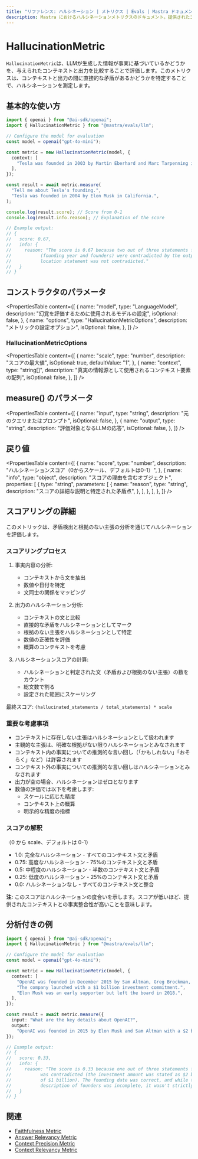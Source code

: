 ---
title: "リファレンス: ハルシネーション | メトリクス | Evals | Mastra ドキュメント"
description: Mastra におけるハルシネーションメトリクスのドキュメント。提供されたコンテキストと矛盾する箇所を特定することで、LLM出力の事実的正確性を評価します。
---

# HallucinationMetric

`HallucinationMetric`は、LLMが生成した情報が事実に基づいているかどうかを、与えられたコンテキストと出力を比較することで評価します。このメトリクスは、コンテキストと出力の間に直接的な矛盾があるかどうかを特定することで、ハルシネーションを測定します。

## 基本的な使い方

```typescript
import { openai } from "@ai-sdk/openai";
import { HallucinationMetric } from "@mastra/evals/llm";

// Configure the model for evaluation
const model = openai("gpt-4o-mini");

const metric = new HallucinationMetric(model, {
  context: [
    "Tesla was founded in 2003 by Martin Eberhard and Marc Tarpenning in San Carlos, California.",
  ],
});

const result = await metric.measure(
  "Tell me about Tesla's founding.",
  "Tesla was founded in 2004 by Elon Musk in California.",
);

console.log(result.score); // Score from 0-1
console.log(result.info.reason); // Explanation of the score

// Example output:
// {
//   score: 0.67,
//   info: {
//     reason: "The score is 0.67 because two out of three statements from the context
//           (founding year and founders) were contradicted by the output, while the
//           location statement was not contradicted."
//   }
// }
```

## コンストラクタのパラメータ

<PropertiesTable
  content={[
    {
      name: "model",
      type: "LanguageModel",
      description: "幻覚を評価するために使用されるモデルの設定",
      isOptional: false,
    },
    {
      name: "options",
      type: "HallucinationMetricOptions",
      description: "メトリックの設定オプション",
      isOptional: false,
    },
  ]}
/>

### HallucinationMetricOptions

<PropertiesTable
  content={[
    {
      name: "scale",
      type: "number",
      description: "スコアの最大値",
      isOptional: true,
      defaultValue: "1",
    },
    {
      name: "context",
      type: "string[]",
      description: "真実の情報源として使用されるコンテキスト要素の配列",
      isOptional: false,
    },
  ]}
/>

## measure() のパラメータ

<PropertiesTable
  content={[
    {
      name: "input",
      type: "string",
      description: "元のクエリまたはプロンプト",
      isOptional: false,
    },
    {
      name: "output",
      type: "string",
      description: "評価対象となるLLMの応答",
      isOptional: false,
    },
  ]}
/>

## 戻り値

<PropertiesTable
  content={[
    {
      name: "score",
      type: "number",
      description: "ハルシネーションスコア（0からスケール、デフォルトは0-1）",
    },
    {
      name: "info",
      type: "object",
      description: "スコアの理由を含むオブジェクト",
      properties: [
        {
          type: "string",
          parameters: [
            {
              name: "reason",
              type: "string",
              description: "スコアの詳細な説明と特定された矛盾点",
            },
          ],
        },
      ],
    },
  ]}
/>

## スコアリングの詳細

このメトリックは、矛盾検出と根拠のない主張の分析を通じてハルシネーションを評価します。

### スコアリングプロセス

1. 事実内容の分析:

   - コンテキストから文を抽出
   - 数値や日付を特定
   - 文同士の関係をマッピング

2. 出力のハルシネーション分析:

   - コンテキストの文と比較
   - 直接的な矛盾をハルシネーションとしてマーク
   - 根拠のない主張をハルシネーションとして特定
   - 数値の正確性を評価
   - 概算のコンテキストを考慮

3. ハルシネーションスコアの計算:
   - ハルシネーションと判定された文（矛盾および根拠のない主張）の数をカウント
   - 総文数で割る
   - 設定された範囲にスケーリング

最終スコア: `(hallucinated_statements / total_statements) * scale`

### 重要な考慮事項

- コンテキストに存在しない主張はハルシネーションとして扱われます
- 主観的な主張は、明確な根拠がない限りハルシネーションとみなされます
- コンテキスト内の事実についての推測的な言い回し（「かもしれない」「おそらく」など）は許容されます
- コンテキスト外の事実についての推測的な言い回しはハルシネーションとみなされます
- 出力が空の場合、ハルシネーションはゼロとなります
- 数値の評価では以下を考慮します:
  - スケールに応じた精度
  - コンテキスト上の概算
  - 明示的な精度の指標

### スコアの解釈

（0 から scale、デフォルトは 0-1）

- 1.0: 完全なハルシネーション - すべてのコンテキスト文と矛盾
- 0.75: 高度なハルシネーション - 75%のコンテキスト文と矛盾
- 0.5: 中程度のハルシネーション - 半数のコンテキスト文と矛盾
- 0.25: 低度のハルシネーション - 25%のコンテキスト文と矛盾
- 0.0: ハルシネーションなし - すべてのコンテキスト文と整合

**注:** このスコアはハルシネーションの度合いを示します。スコアが低いほど、提供されたコンテキストとの事実整合性が高いことを意味します。

## 分析付きの例

```typescript
import { openai } from "@ai-sdk/openai";
import { HallucinationMetric } from "@mastra/evals/llm";

// Configure the model for evaluation
const model = openai("gpt-4o-mini");

const metric = new HallucinationMetric(model, {
  context: [
    "OpenAI was founded in December 2015 by Sam Altman, Greg Brockman, and others.",
    "The company launched with a $1 billion investment commitment.",
    "Elon Musk was an early supporter but left the board in 2018.",
  ],
});

const result = await metric.measure({
  input: "What are the key details about OpenAI?",
  output:
    "OpenAI was founded in 2015 by Elon Musk and Sam Altman with a $2 billion investment.",
});

// Example output:
// {
//   score: 0.33,
//   info: {
//     reason: "The score is 0.33 because one out of three statements from the context
//           was contradicted (the investment amount was stated as $2 billion instead
//           of $1 billion). The founding date was correct, and while the output's
//           description of founders was incomplete, it wasn't strictly contradictory."
//   }
// }
```

## 関連

- [Faithfulness Metric](./faithfulness)
- [Answer Relevancy Metric](./answer-relevancy)
- [Context Precision Metric](./context-precision)
- [Context Relevancy Metric](./context-relevancy)
